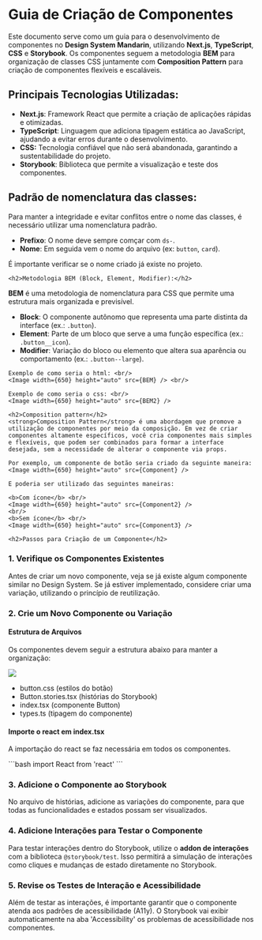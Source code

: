 

<Meta title="Guia de Criação de Componentes" />

<div className="sb-container">
  <h1>Guia de Criação de Componentes</h1>
  <p>Este documento serve como um guia para o desenvolvimento de componentes no <strong>Design System Mandarin</strong>, utilizando <strong>Next.js</strong>, <strong>TypeScript</strong>, <strong>CSS</strong> e <strong>Storybook</strong>. Os componentes seguem a metodologia <strong>BEM</strong> para organização de classes CSS juntamente com <b>Composition Pattern</b> para criação de componentes flexíveis e escaláveis.</p>

  <h2>Principais Tecnologias Utilizadas:</h2>
  <ul>
    <li><strong>Next.js</strong>: Framework React que permite a criação de aplicações rápidas e otimizadas.</li>
    <li><strong>TypeScript</strong>: Linguagem que adiciona tipagem estática ao JavaScript, ajudando a evitar erros durante o desenvolvimento.</li>
    <li><strong>CSS:</strong> Tecnologia confiável que não será abandonada, garantindo a sustentabilidade do projeto.</li>
    <li><strong>Storybook</strong>: Biblioteca que permite a visualização e teste dos componentes.</li>
  </ul>

  <h2>Padrão de nomenclatura das classes:</h2>
  <p>Para manter a integridade e evitar conflitos entre o nome das classes, é necessário utilizar uma nomenclatura padrão.</p>
  <ul>
    <li><strong>Prefixo</strong>: O nome deve sempre comçar com <code>ds-</code>.</li>
    <li><strong>Nome</strong>: Em seguida vem o nome do arquivo (ex: <code>button</code>, <code>card</code>).</li>
  </ul>
  <p>É importante verificar se o nome criado já existe no projeto.</p>

    <h2>Metodologia BEM (Block, Element, Modifier):</h2>
  <p><strong>BEM</strong> é uma metodologia de nomenclatura para CSS que permite uma estrutura mais organizada e previsível.</p>
  <ul>
    <li><strong>Block</strong>: O componente autônomo que representa uma parte distinta da interface (ex.: <code>.button</code>).</li>
    <li><strong>Element</strong>: Parte de um bloco que serve a uma função específica (ex.: <code>.button__icon</code>).</li>
    <li><strong>Modifier</strong>: Variação do bloco ou elemento que altera sua aparência ou comportamento (ex.: <code>.button--large</code>).</li>
  </ul>

    Exemplo de como seria o html: <br/>
    <Image width={650} height="auto" src={BEM} /> <br/>

    Exemplo de como seria o css: <br/>
    <Image width={650} height="auto" src={BEM2} />

    <h2>Composition pattern</h2>
    <strong>Composition Pattern</strong> é uma abordagem que promove a utilização de componentes por meio da composição. Em vez de criar componentes altamente específicos, você cria componentes mais simples e flexíveis, que podem ser combinados para formar a interface desejada, sem a necessidade de alterar o componente via props. 
    
    Por exemplo, um componente de botão seria criado da seguinte maneira:
    <Image width={650} height="auto" src={Component} />

    E poderia ser utilizado das seguintes maneiras:

    <b>Com ícone</b> <br/>
    <Image width={650} height="auto" src={Component2} />
    <br/>
    <b>Sem ícone</b> <br/>
    <Image width={650} height="auto" src={Component3} />

    <h2>Passos para Criação de um Componente</h2>

  <h3>1. Verifique os Componentes Existentes</h3>
  <p>Antes de criar um novo componente, veja se já existe algum componente similar no Design System. Se já estiver implementado, considere criar uma variação, utilizando o princípio de reutilização.</p>

  <h3>2. Crie um Novo Componente ou Variação</h3>

  <h4>Estrutura de Arquivos</h4>
  <p>Os componentes devem seguir a estrutura abaixo para manter a organização:</p>
  <Image width={650} height="auto" src={Pasta} />
  <br/>
  <ul>
  <li>button.css (estilos do botão)</li>
  <li>Button.stories.tsx (histórias do Storybook)</li>
  <li>index.tsx (componente Button)</li>
  <li>types.ts (tipagem do componente)</li>
  </ul>

  <h4>Importe o react em index.tsx</h4>
  <p>A importação do react se faz necessária em todos os componentes.</p>
  ```bash
  import React from 'react'
  ```
  
  <h3>3. Adicione o Componente ao Storybook</h3>
  <p>No arquivo de histórias, adicione as variações do componente, para que todas as funcionalidades e estados possam ser visualizados.</p>
  
  <h3>4. Adicione Interações para Testar o Componente</h3>
  <p>Para testar interações dentro do Storybook, utilize o <strong>addon de interações</strong> com a biblioteca <code>@storybook/test</code>. Isso permitirá a simulação de interações como cliques e mudanças de estado diretamente no Storybook.</p>

  <h3>5. Revise os Testes de Interação e Acessibilidade</h3>
  <p>Além de testar as interações, é importante garantir que o componente atenda aos padrões de acessibilidade (A11y). O Storybook vai exibir automaticamente na aba 'Accessibility' os problemas de acessibilidade nos componentes.</p>
</div>

<style>
  {`
  .sb-container {
    margin-bottom: 48px;
  }

  .sb-section {
    width: 100%;
    display: flex;
    flex-direction: row;
    gap: 20px;
  }

  img {
    object-fit: cover;
  }

  .sb-section-title {
    margin-bottom: 32px;
  }

  .sb-section a:not(h1 a, h2 a, h3 a) {
    font-size: 14px;
  }

  .sb-section-item, .sb-grid-item {
    flex: 1;
    display: flex;
    flex-direction: column;
  }

  .sb-section-item-heading {
    padding-top: 20px !important;
    padding-bottom: 5px !important;
    margin: 0 !important;
  }
  .sb-section-item-paragraph {
    margin: 0;
    padding-bottom: 10px;
  }

  .sb-chevron {
    margin-left: 5px;
  }

  .sb-features-grid {
    display: grid;
    grid-template-columns: repeat(2, 1fr);
    grid-gap: 32px 20px;
  }

  .sb-socials {
    display: grid;
    grid-template-columns: repeat(4, 1fr);
  }

  .sb-socials p {
    margin-bottom: 10px;
  }

  .sb-explore-image {
    max-height: 32px;
    align-self: flex-start;
  }

  .sb-addon {
    width: 100%;
    display: flex;
    align-items: center;
    position: relative;
    background-color: #EEF3F8;
    border-radius: 5px;
    border: 1px solid rgba(0, 0, 0, 0.05);
    background: #EEF3F8;
    height: 180px;
    margin-bottom: 48px;
    overflow: hidden;
  }

  .sb-addon-text {
    padding-left: 48px;
    max-width: 240px;
  }

  .sb-addon-text h4 {
    padding-top: 0px;
  }

  .sb-addon-img {
    position: absolute;
    left: 345px;
    top: 0;
    height: 100%;
    width: 200%;
    overflow: hidden;
  }

  .sb-addon-img img {
    width: 650px;
    transform: rotate(-15deg);
    margin-left: 40px;
    margin-top: -72px;
    box-shadow: 0 0 1px rgba(255, 255, 255, 0);
    backface-visibility: hidden;
  }

  @media screen and (max-width: 800px) {
    .sb-addon-img {
      left: 300px;
    }
  }

  @media screen and (max-width: 600px) {
    .sb-section {
      flex-direction: column;
    }

    .sb-features-grid {
      grid-template-columns: repeat(1, 1fr);
    }

    .sb-socials {
      grid-template-columns: repeat(2, 1fr);
    }

    .sb-addon {
      height: 280px;
      align-items: flex-start;
      padding-top: 32px;
      overflow: hidden;
    }

    .sb-addon-text {
      padding-left: 24px;
    }

    .sb-addon-img {
      right: 0;
      left: 0;
      top: 130px;
      bottom: 0;
      overflow: hidden;
      height: auto;
      width: 124%;
    }

    .sb-addon-img img {
      width: 1200px;
      transform: rotate(-12deg);
      margin-left: 0;
      margin-top: 48px;
      margin-bottom: -40px;
      margin-left: -24px;
    }
  }
  `}
</style>